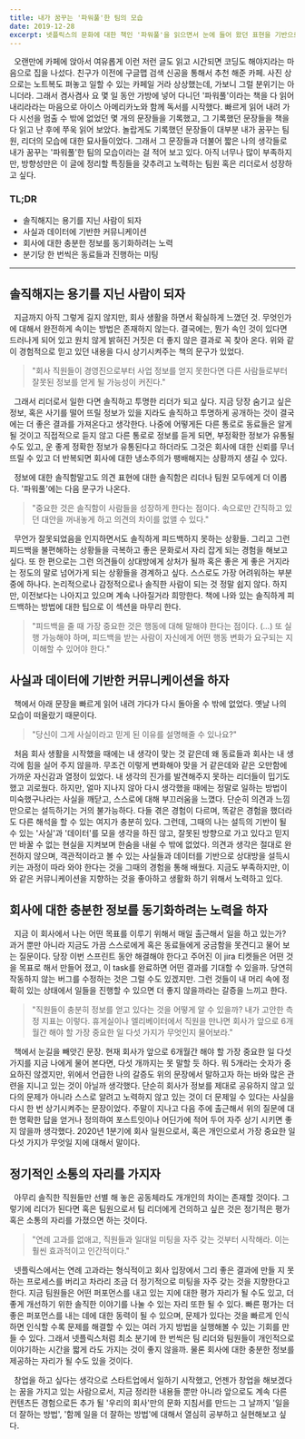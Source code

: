 ```yaml
---
title: 내가 꿈꾸는 '파워풀'한 팀의 모습
date: 2019-12-28
excerpt: 넷플릭스의 문화에 대한 책인 '파워풀'을 읽으면서 눈에 들어 왔던 표현을 기반으로 내가 꿈꾸는 '파워풀'한 팀의 모습 몇 가지를 생각 해 보았다.
---
```


&nbsp; 오랜만에 카페에 앉아서 여유롭게 이런 저런 글도 읽고 시간되면 코딩도 해야지라는 마음으로 집을 나섰다. 친구가 이전에 구글맵 검색 신공을 통해서 추천 해준 카페.
사진 상으로는 노트복도 펴놓고 일할 수 있는 카페일 거라 상상했는데, 가보니 그럴 분위기는 아니더라. 그래서 겸사겸사 요 몇 일 동안 가방에 넣어 다니던 '파워풀'이라는 책을
다 읽어 내리라라는 마음으로 아이스 아메리카노와 함께 독서를 시작했다. 빠르게 읽어 내려 가다 시선을 멈출 수 밖에 없었던 몇 개의 문장들을 기록했고, 그 기록했던 문장들을
책을 다 읽고 난 후에 쭈욱 읽어 보았다. 놀랍게도 기록했던 문장들이 대부분 내가 꿈꾸는 팀원, 리더의 모습에 대한 묘사들이었다. 그래서 그 문장들과 더불어
짧은 나의 생각들로 내가 꿈꾸는 '파워풀'한 팀의 모습이라는 걸 적어 보고 있다. 아직 너무나 많이 부족하지만, 방향성만은 이 글에 정리할 특징들을 갖추려고 노력하는 팀원 혹은 리더로서 성장하고 싶다.

### TL;DR
* 솔직해지는 용기를 지닌 사람이 되자
* 사실과 데이터에 기반한 커뮤니케이션
* 회사에 대한 충분한 정보를 동기화하려는 노력
* 분기당 한 번씩은 동료들과 진행하는 미팅

<hr />

## 솔직해지는 용기를 지닌 사람이 되자

&nbsp; 지금까지 아직 그렇게 길지 않지만, 회사 생활을 하면서 확실하게 느꼈던 것. 무엇인가에 대해서 완전하게 속이는 방법은 존재하지 않는다. 결국에는,
뭔가 속인 것이 있다면 드러나게 되어 있고 원치 않게 밝혀진 거짓은 더 좋지 않은 결과로 꼭 찾아 온다. 위와 같이 경험적으로 믿고 있던 내용을 다시 상기시켜주는
책의 문구가 있었다.

> "회사 직원들이 경영진으로부터 사업 정보를 얻지 못한다면 다른 사람들로부터 잘못된 정보를 얻게 될 가능성이 커진다."

&nbsp; 그래서 리더로서 일한 다면 솔직하고 투명한 리더가 되고 싶다. 지금 당장 숨기고 싶은 정보, 혹은 사기를 떨어 뜨릴 정보가 있을 지라도 솔직하고 투명하게 공개하는 것이
결국에는 더 좋은 결과를 가져온다고 생각한다. 나중에 어떻게든 다른 통로로 동료들은 알게 될 것이고 직접적으로 듣지 않고 다른 통로로 정보를 듣게 되면, 부정확한 정보가 유통될 수도 있고,
운 좋게 정확한 정보가 유통된다고 하더라도 그것은 회사에 대한 신뢰를 무너 뜨릴 수 있고 더 반복되면 회사에 대한 냉소주의가 팽배해지는 상황까지 생길 수 있다.

&nbsp; 정보에 대한 솔직함말고도 의견 표현에 대한 솔직함은 리더나 팀원 모두에게 더 이롭다. '파워풀'에는 다음 문구가 나온다.

> "중요한 것은 솔직함이 사람들을 성장하게 한다는 점이다. 속으로만 간직하고 있던 대안을 꺼내놓게 하고 의견의 차이를 없앨 수 있다."

&nbsp; 무언가 잘못되었음을 인지하면서도 솔직하게 피드백하지 못하는 상황들. 그리고 그런 피드백을 불편해하는 상황들을 극복하고 좋은 문화로서 자리 잡게 되는 경험을 해보고 싶다.
또 한 편으로는 그런 의견들이 상대방에게 상처가 될까 혹은 좋은 게 좋은 거지라는 정도의 말로 넘어가게 되는 상황들을 경계하고 싶다.
스스로도 가장 어려워하는 부분 중에 하나다. 논리적으로나 감정적으로나 솔직한 사람이 되는 것 정말 쉽지 않다. 하지만, 이전보다는 나아지고 있으며 계속 나아질거라 희망한다.
책에 나와 있는 솔직하게 피드백하는 방법에 대한 팁으로 이 섹션을 마무리 한다.

> "피드백을 줄 때 가장 중요한 것은 행동에 대해 말해야 한다는 점이다. (...) 또 실행 가능해야 하며, 피드백을 받는 사람이 자신에게 어떤 행동 변화가 요구되는 지 이해할 수 있어야 한다."

## 사실과 데이터에 기반한 커뮤니케이션을 하자

&nbsp; 책에서 아래 문장을 빠르게 읽어 내려 가다가 다시 돌아올 수 밖에 없었다. 옛날 나의 모습이 떠올랐기 때문이다.

> "당신이 그게 사실이라고 믿게 된 이유를 설명해줄 수 있나요?"

&nbsp; 처음 회사 생활을 시작했을 때에는 내 생각이 맞는 것 같은데 왜 동료들과 회사는 내 생각에 힘을 실어 주지 않을까. 무조건 이렇게 변화해야 맞을 거 같은데와 같은
오만함에 가까운 자신감과 열정이 있었다. 내 생각의 진가를 발견해주지 못하는 리더들이 밉기도 했고 괴로웠다. 하지만, 얼마 지나지 않아 다시 생각했을 때에는 정말로 일하는 방법이 미숙했구나라는 사실을 
깨닫고, 스스로에 대해 부끄러움을 느꼈다. 단순히 의견과 느낌만으로는 설득하기는 거의 불가능하다. 다들 겪은 경험이 다르며, 똑같은 경험을 했더라도 다른 해석을 할 수 있는 여지가 충분히 있다.
그런데, 그때의 나는 설득의 기반이 될 수 있는 '사실'과 '데이터'를 모을 생각을 하진 않고, 잘못된 방향으로 가고 있다고 믿지만 바꿀 수 없는 현실을 지켜보며 한숨을 내쉴 수 밖에 없었다.
의견과 생각은 절대로 완전하지 않으며, 객관적이라고 볼 수 있는 사실들과 데이터를 기반으로 상대방을 설득시키는 과정이 따라 와야 한다는 것을 그때의 경험을 통해 배웠다.
지금도 부족하지만, 이와 같은 커뮤니케이션을 지향하는 것을 좋아하고 생활화 하기 위해서 노력하고 있다.

## 회사에 대한 충분한 정보를 동기화하려는 노력을 하자

&nbsp; 지금 이 회사에서 나는 어떤 목표를 이루기 위해서 매일 출근해서 일을 하고 있는가? 과거 뿐만 아니라 지금도 가끔 스스로에게 혹은 동료들에게 궁금함을 못견디고 물어 보는 질문이다.
당장 이번 스프린트 동안 해결해야 한다고 주어진 이 jira 티켓들은 어떤 것을 목표로 해서 만들어 졌고, 이 task를 완료하면 어떤 결과를 기대할 수 있을까. 당연히 작동하지 않는
버그를 수정하는 것은 그럴 수도 있겠지만. 그런 것들이 내 머리 속에 정확히 있는 상태에서 일들을 진행할 수 있으면 더 좋지 않을까라는 갈증을 느끼고 한다.

> "직원들이 충분히 정보를 얻고 있다는 것을 어떻게 알 수 있을까? 내가 고안한 측정 지표는 이렇다. 휴게실이나 엘리베이터에서 직원을 만나면 회사가 앞으로 6개월간 해야 할 가장 중요한 일 다섯 가지가 무엇인지 물어보라."

&nbsp; 책에서 눈길을 빼앗긴 문장. 현재 회사가 앞으로 6개월간 해야 할 가장 중요한 일 다섯 가지를 지금 나에게 물어 본다면, 다섯 개까지는 못 말할 듯 하다. 뭐 5개라는 숫자가 중요하진 않겠지만,
위에서 언급한 나의 갈증도 위의 문장에서 말하고자 하는 바와 많은 관련을 지니고 있는 것이 아닐까 생각했다. 단순히 회사가 정보를 제대로 공유하지 않고 있다의 문제가 아니라 스스로 알려고 노력하지 않고 있는 것이
더 문제일 수 있다는 사실을 다시 한 번 상기시켜주는 문장이었다. 주말이 지나고 다음 주에 출근해서 위의 질문에 대한 명확한 답을 얻거나 정의하여 포스트잇이나 어딘가에 적어 두어 자주 상기 시키면 좋지 않을까 생각했다.
2020년 1분기에 회사 일원으로서, 혹은 개인으로서 가장 중요한 일 다섯 가지가 무엇일 지에 대해서 말이다.

## 정기적인 소통의 자리를 가지자

&nbsp; 아무리 솔직한 직원들만 선별 해 놓은 공동체라도 개개인의 차이는 존재할 것이다. 그렇기에 리더가 된다면 혹은 팀원으로서 팀 리더에게 건의하고 싶은 것은 정기적은 평가 혹은 소통의 자리를 가졌으면 하는 것이다.

> "연례 고과를 없애고, 직원들과 일대일 미팅을 자주 갖는 것부터 시작해라. 이는 훨씬 효과적이고 인간적이다."

&nbsp; 넷플릭스에서는 연례 고과라는 형식적이고 회사 입장에서 그리 좋은 결과에 만들 지 못하는 프로세스를 버리고 차라리 조금 더 정기적으로 미팅을 자주 갖는 것을 지향한다고 한다. 지금 팀원들은
어떤 퍼포먼스를 내고 있는 지에 대한 평가 자리가 될 수도 있고, 더 좋게 개선하기 위한 솔직한 이야기를 나눌 수 있는 자리 또한 될 수 있다. 빠른 평가는 더 좋은 퍼포먼스를 내는 데에 대한 동력이 될 수 있으며,
문제가 있다는 것을 빠르게 인식하면 인식할 수록 문제를 해결할 수 있는 여러 가지 방법을 실행해볼 수 있는 기회를 만들 수 있다. 그래서 넷플릭스처럼 최소 분기에 한 번씩은 팀 리더와 팀원들이 개인적으로
이야기하는 시간을 짧게 라도 가지는 것이 좋지 않을까. 물론 회사에 대한 충분한 정보를 제공하는 자리가 될 수도 있을 것이다.

&nbsp; 창업을 하고 싶다는 생각으로 스타트업에서 일하기 시작했고, 언젠가 창업을 해보겠다는 꿈을 가지고 있는 사람으로서, 지금 정리한 내용들 뿐만 아니라
앞으로도 계속 다른 컨텐츠든 경험으로든 추가 될 '우리의 회사'만의 문화 지침서를 만드는 그 날까지 '일을 더 잘하는 방법', '함께 일을 더 잘하는 방법'에 대해서
열심히 공부하고 실현해보고 싶다.